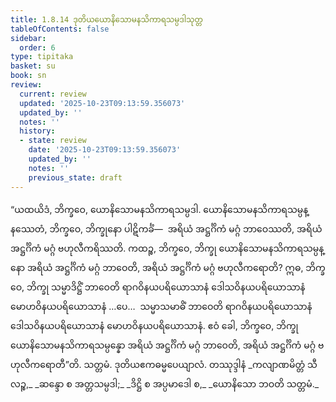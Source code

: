 ```yaml
---
title: 1.8.14 ဒုတိယယောနိသောမနသိကာရသမ္ပဒါသုတ္တ
tableOfContents: false
sidebar:
  order: 6
type: tipitaka
basket: su
book: sn
review:
  current: review
  updated: '2025-10-23T09:13:59.356073'
  updated_by: ''
  notes: ''
  history:
  - state: review
    date: '2025-10-23T09:13:59.356073'
    updated_by: ''
    notes: ''
    previous_state: draft
---
```



<ReviewStatus review={frontmatter.review} showDetails={true} />

<HypothesisAnnotation frontmatter={frontmatter} />

<DynamicBreadcrumb />

<Division number="90" book="sn" e="ch" v="18" p="294">

<Paragraph number="195" book="sn">
“ယထယိဒံ, ဘိက္ခဝေ, ယောနိသောမနသိကာရသမ္ပဒါ. ယောနိသောမနသိကာရသမ္ပန္နဿေတံ, ဘိက္ခဝေ, ဘိက္ခုနော ပါဋိကင်္ခံ—  အရိယံ အဋ္ဌင်္ဂိကံ မဂ္ဂံ ဘာဝေဿတိ, အရိယံ အဋ္ဌင်္ဂိကံ မဂ္ဂံ ဗဟုလီကရိဿတိ. ကထဉ္စ, ဘိက္ခဝေ, ဘိက္ခု ယောနိသောမနသိကာရသမ္ပန္နော အရိယံ အဋ္ဌင်္ဂိကံ မဂ္ဂံ ဘာဝေတိ, အရိယံ အဋ္ဌင်္ဂိကံ မဂ္ဂံ ဗဟုလီကရောတိ? ဣဓ, ဘိက္ခဝေ, ဘိက္ခု သမ္မာဒိဋ္ဌိံ ဘာဝေတိ ရာဂဝိနယပရိယောသာနံ ဒေါသဝိနယပရိယောသာနံ မောဟဝိနယပရိယောသာနံ …ပေ…  သမ္မာသမာဓိံ ဘာဝေတိ ရာဂဝိနယပရိယောသာနံ ဒေါသဝိနယပရိယောသာနံ မောဟဝိနယပရိယောသာနံ. ဧဝံ ခေါ, ဘိက္ခဝေ, ဘိက္ခု ယောနိသောမနသိကာရသမ္ပန္နော အရိယံ အဋ္ဌင်္ဂိကံ မဂ္ဂံ ဘာဝေတိ, အရိယံ အဋ္ဌင်္ဂိကံ မဂ္ဂံ ဗဟုလီကရောတီ”တိ.

</Paragraph>
</Division>

<Paragraph number="196" type="center" book="sn">
သတ္တမံ.



</Paragraph>

<Paragraph number="197" type="center" book="sn">
ဒုတိယဧကဓမ္မပေယျာလံ.



</Paragraph>

<Paragraph number="198" type="center" book="sn">
တဿုဒ္ဒါနံ


</Paragraph>

<Paragraph number="199" type="verses" book="sn">
_ကလျာဏမိတ္တံ သီလဉ္စ,_  
_ဆန္ဒော စ အတ္တသမ္ပဒါ;_  
_ဒိဋ္ဌိ စ အပ္ပမာဒေါ စ,_  
_ယောနိသော ဘဝတိ သတ္တမံ._
</Paragraph>